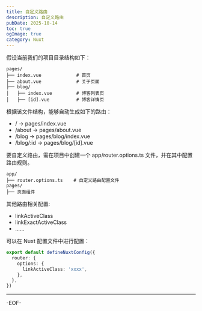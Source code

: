 ```yaml
---
title: 自定义路由
description: 自定义路由
pubDate: 2025-10-14
toc: true
ogImage: true
category: Nuxt
---
```


假设当前我们的项目目录结构如下：

```
pages/
├── index.vue             # 首页
├── about.vue             # 关于页面
├── blog/
│   ├── index.vue         # 博客列表页
│   ├── [id].vue          # 博客详情页
```

根据该文件结构，能够自动生成如下的路由：

- / → pages/index.vue
- /about → pages/about.vue
- /blog → pages/blog/index.vue
- /blog/:id → pages/blog/[id].vue

要自定义路由，需在项目中创建一个 app/router.options.ts 文件，并在其中配置路由规则。

```
app/
├── router.options.ts    # 自定义路由配置文件
pages/
├── 页面组件
```

其他路由相关配置:

- linkActiveClass
- linkExactActiveClass
- ......

可以在 Nuxt 配置文件中进行配置：

```ts
export default defineNuxtConfig({
  router: {
    options: {
      linkActiveClass: 'xxxx',
    },
  },
})
```

---

-EOF-
